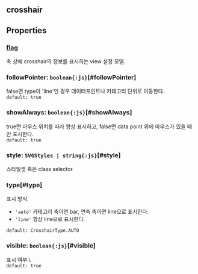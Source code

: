## crosshair

## Properties

### [flag](./linear/flag)
축 상에 crosshair의 정보를 표시하는 view 설정 모델.  

### followPointer: `boolean{:js}`[#followPointer]
false면 type이 'line'인 경우 데이터포인트나 카테고리 단위로 이동한다.  
`default: true`  

### showAlways: `boolean{:js}`[#showAlways]
true면 마우스 위치를 따라 항상 표시하고, false면 data point 위에 마우스가 있을 때만 표시한다.  
`default: true`  

### style: `SVGStyles | string{:js}`[#style]
스타일셋 혹은 class selector.  

### type[#type]
표시 방식.  
- `'auto'` 카테고리 축이면 bar, 연속 축이면 line으로 표시한다.
- `'line'` 항상 line으로 표시한다.

`default: CrosshairType.AUTO`  

### visible: `boolean{:js}`[#visible]
표시 여부.\  
`default: true`  
